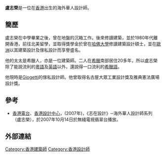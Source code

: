 {{BLP unsourced|time=2021-05-19T06:47:13+00:00}}
'''盧志榮'''是一位在[[香港|香港]]出生的海外華人設計師。

== 簡歷 ==
盧志榮在中學畢業之後，曾在地盤的沉箱工作。後來修讀建築，並於1980年代離開香港，前往北美留學，並取得獎學金於曾在[[哈佛大學|哈佛大學]]修讀建築設計碩士，並在[[歐洲|歐洲]]以其建築設計及傢私設計而享譽盛名。

他的太太是希臘人，亦是一位建築師。二人在[[希臘|希臘]]南部居住20多年，所以盧志榮除了能說流利的[[粵語|粵語]]及[[英語|英語]]以外，還說得一口流利的[[希臘語|希臘語]]。

他現時是[[Giogetti|Giogetti]]的傢私設計師。他曾取得名古屋大眾工業設計獎及雅典憲法廣場設計獎。

== 參考 ==
* [[香港電台|香港電台]]、[[香港設計中心|香港設計中心]]，(2007年)，《志在設計》─海外華人設計師系列（盧志榮），於2007年10月14日於無綫電視翡翠台播放。

== 外部連結 ==


{{HK-bio-stub}}

[[Category:香港建築師|Category:香港建築師]]
[[Category:香港設計師|Category:香港設計師]]